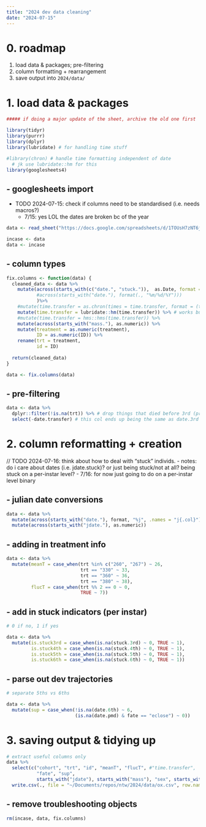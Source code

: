 ```yaml
---
title: "2024 dev data cleaning"
date: "2024-07-15"
---
```


# 0. roadmap

1. load data & packages; pre-filtering
2. column formatting + rearrangement
3. save output into `2024/data/`

# 1. load data & packages
```r

##### if doing a major update of the sheet, archive the old one first

library(tidyr)
library(purrr)
library(dplyr)
library(lubridate) # for handling time stuff

#library(chron) # handle time formatting independent of date
  # jk use lubridate::hm for this
library(googlesheets4)
```

## - googlesheets import

- TODO 2024-07-15: check if columns need to be standardised (i.e. needs macros?)
  - 7/15: yes LOL the dates are broken bc of the year

```r
data <- read_sheet("https://docs.google.com/spreadsheets/d/1TOUsH7zNT6jF7SltYsD_8pK5tI7yR-Gqx-kDrodmJ00/edit?gid=1256964024", sheet = "ox str", col_types = "c")

incase <- data
data <- incase
```

## - column types

```r
fix.columns <- function(data) {
  cleaned_data <- data %>%
    mutate(across(starts_with(c("date.", "stuck.")),  as.Date, format = "%m/%d"),
           #across(starts_with("date."), format(., "%m/%d/%Y"))) 
           )%>%
    #mutate(time.transfer = as.chron(times = time.transfer, format = (times = "%H:%M"))) %>% # doesnt work
    mutate(time.transfer = lubridate::hm(time.transfer)) %>% # works but dont want ymd...
    #mutate(time.transfer = hms::hms(time.transfer)) %>%
    mutate(across(starts_with("mass."), as.numeric)) %>%
    mutate(treatment = as.numeric(treatment),
           ID = as.numeric(ID)) %>%
    rename(trt = treatment,
           id = ID)
  
  return(cleaned_data)
}

data <- fix.columns(data)
```

## - pre-filtering

```r
data <- data %>%
  dplyr::filter(!is.na(trt)) %>% # drop things that died before 3rd (pre trt assignment)
  select(-date.transfer) # this col ends up being the same as date.3rd so dropping
```


# 2. column reformatting + creation

// TODO 2024-07-16: think about how to deal with "stuck" individs. 
  - notes: do i care about dates (i.e. jdate.stuck)? or just being stuck/not at all? being stuck on a per-instar level?
  - 7/16: for now just going to do on a per-instar level binary

## - julian date conversions

```r
data <- data %>%
  mutate(across(starts_with("date."), format, "%j", .names = "j{.col}")) %>%
  mutate(across(starts_with("jdate."), as.numeric))
```

## - adding in treatment info

```r
data <- data %>%
  mutate(meanT = case_when(trt %in% c("260", "267") ~ 26,
                           trt == "330" ~ 33,
                           trt == "360" ~ 36,
                           trt == "380" ~ 38),
         flucT = case_when(trt %% 2 == 0 ~ 0,
                           TRUE ~ 7))
```

## - add in stuck indicators (per instar)

```r
# 0 if no, 1 if yes

data <- data %>%
  mutate(is.stuck3rd = case_when(is.na(stuck.3rd) ~ 0, TRUE ~ 1),
         is.stuck4th = case_when(is.na(stuck.4th) ~ 0, TRUE ~ 1),
         is.stuck5th = case_when(is.na(stuck.5th) ~ 0, TRUE ~ 1),
         is.stuck6th = case_when(is.na(stuck.6th) ~ 0, TRUE ~ 1))

```


## - parse out dev trajectories

```r
# separate 5ths vs 6ths

data <- data %>%
  mutate(sup = case_when(!is.na(date.6th) ~ 6,
                         (is.na(date.pmd) & fate == "eclose") ~ 0))

```


# 3. saving output & tidying up

```r
# extract useful columns only
data %>%
  select(c("cohort", "trt", "id", "meanT", "flucT", #"time.transfer", 
           "fate", "sup", 
           starts_with("jdate"), starts_with("mass"), "sex", starts_with("is.stuck"))) %>% #View()
  write.csv(., file = "~/Documents/repos/ntw/2024/data/ox.csv", row.names = FALSE)

```

## - remove troubleshooting objects

```r
rm(incase, data, fix.columns)
```



